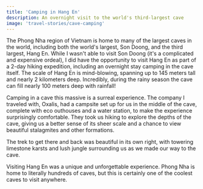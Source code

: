 ```yaml
---
title: 'Camping in Hang En'
description: An overnight visit to the world's third-largest cave
image: 'travel-stories/cave-camping'
---
```


The Phong Nha region of Vietnam is home to many of the largest caves in the world, including both the world's largest, Son Doong, and the third largest, Hang En. While I wasn't able to visit Son Doong (it's a complicated and expensive ordeal), I did have the opportunity to visit Hang En as part of a 2-day hiking expedition, including an overnight stay camping in the cave itself. The scale of Hang En is mind-blowing, spanning up to 145 meters tall and nearly 2 kilometers deep. Incredibly, during the rainy season the cave can fill nearly 100 meters deep with rainfall!

Camping in a cave this massive is a surreal experience. The company I traveled with, Oxalis, had a campsite set up for us in the middle of the cave, complete with eco outhouses and a water station, to make the experience surprisingly comfortable. They took us hiking to explore the depths of the cave, giving us a better sense of its sheer scale and a chance to view beautiful stalagmites and other formations.

The trek to get there and back was beautiful in its own right, with towering limestone karsts and lush jungle surrounding us as we made our way to the cave.

Visiting Hang En was a unique and unforgettable experience. Phong Nha is home to literally hundreds of caves, but this is certainly one of the coolest caves to visit anywhere.